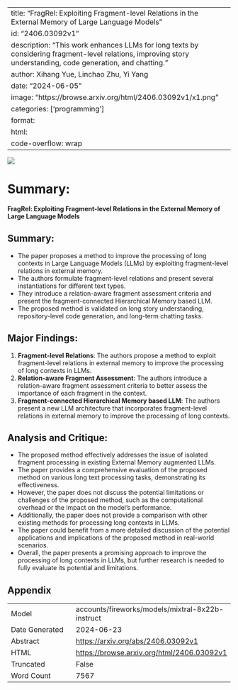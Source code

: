 
---
title: "FragRel: Exploiting Fragment-level Relations in the External Memory of Large Language Models"
id: "2406.03092v1"
description: "This work enhances LLMs for long texts by considering fragment-level relations, improving story understanding, code generation, and chatting."
author: Xihang Yue, Linchao Zhu, Yi Yang
date: "2024-06-05"
image: "https://browse.arxiv.org/html/2406.03092v1/x1.png"
categories: ['programming']
format:
  html:
    code-overflow: wrap
---

![](https://browse.arxiv.org/html/2406.03092v1/x1.png)

# Summary:

**FragRel: Exploiting Fragment-level Relations in the External Memory of Large Language Models**

## Summary:

- The paper proposes a method to improve the processing of long contexts in Large Language Models (LLMs) by exploiting fragment-level relations in external memory.
- The authors formulate fragment-level relations and present several instantiations for different text types.
- They introduce a relation-aware fragment assessment criteria and present the fragment-connected Hierarchical Memory based LLM.
- The proposed method is validated on long story understanding, repository-level code generation, and long-term chatting tasks.

## Major Findings:

1. **Fragment-level Relations**: The authors propose a method to exploit fragment-level relations in external memory to improve the processing of long contexts in LLMs.
2. **Relation-aware Fragment Assessment**: The authors introduce a relation-aware fragment assessment criteria to better assess the importance of each fragment in the context.
3. **Fragment-connected Hierarchical Memory based LLM**: The authors present a new LLM architecture that incorporates fragment-level relations in external memory to improve the processing of long contexts.

## Analysis and Critique:

- The proposed method effectively addresses the issue of isolated fragment processing in existing External Memory augmented LLMs.
- The paper provides a comprehensive evaluation of the proposed method on various long text processing tasks, demonstrating its effectiveness.
- However, the paper does not discuss the potential limitations or challenges of the proposed method, such as the computational overhead or the impact on the model's performance.
- Additionally, the paper does not provide a comparison with other existing methods for processing long contexts in LLMs.
- The paper could benefit from a more detailed discussion of the potential applications and implications of the proposed method in real-world scenarios.
- Overall, the paper presents a promising approach to improve the processing of long contexts in LLMs, but further research is needed to fully evaluate its potential and limitations.

## Appendix

|          |          |
|----------|----------|
| Model     | accounts/fireworks/models/mixtral-8x22b-instruct       |
| Date Generated     | 2024-06-23       |
| Abstract | [https://arxiv.org/abs/2406.03092v1](https://arxiv.org/abs/2406.03092v1)        |
| HTML     | [https://browse.arxiv.org/html/2406.03092v1](https://browse.arxiv.org/html/2406.03092v1)       |
| Truncated       | False       |
| Word Count       | 7567       |